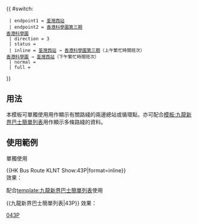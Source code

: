 {{ #switch: {{{format|}}}
  | endpoint1 = [[荃灣西站公共運輸交匯處|荃灣西站]]
  | endpoint2 = [[香港科學園#第三期|香港科學園第三期]]<br/>[[香港科學園巴士總站|香港科學園]]
  | direction = 3
  | status = {{HK Bus Status|P}}
  | inline = [[荃灣西站公共運輸交匯處|荃灣西站]] → [[香港科學園#第三期|香港科學園第三期]]（上午繁忙時間班次）<br/>[[香港科學園巴士總站|香港科學園]] → [[荃灣西站公共運輸交匯處|荃灣西站]]（下午繁忙時間班次）
  | normal = 
  | full =
}}<noinclude>
==用法==
本模板可單獨使用用作顯示有關路綫的兩邊總站或循環點，亦可配合[[模板:九龍新界巴士簡單列表]]用作顯示多條路綫的資料。

==使用範例==
;單獨使用
<nowiki>{{HK Bus Route KLNT Show:43P|format=inline}}</nowiki><br>
效果：{{HK Bus Route KLNT Show:43P|format=inline}}

;配合[[template:九龍新界巴士簡單列表]]使用
<nowiki>{{九龍新界巴士簡單列表|43P}}</nowiki>
效果：{{九龍新界巴士簡單列表|43P}}
[[Category:九龍巴士路線模板|043P]]</noinclude>